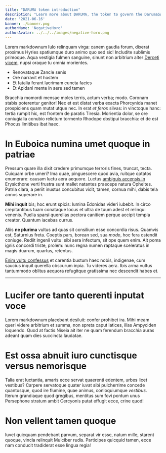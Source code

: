 ```yaml
---
title: "DARUMA token introduction"
description: "Learn more about DARUMA, the token to govern the DarumaSwap protocol."
date: '2021-06-16'
banner: ./banner.png
authorName: 'NegativeHoro'
authorAvatar: ../../../images/negative-horo.png
---
```


Lorem markdownum Iulo relinquam virga: canem gaudia forum, dixerat proximus
Hyries spatiumque duro animo quo sed sic! Includite sublimis primoque. Aqua
vestigia fulmen sanguine, sinunt non arbitrium alter [Derceti
vicem](http://www.veri.com/), nupsi oraque tu omnia morientes.

- Renovataque Zancle senis
- Ore narravit et hostem
- Et fatalia ferant lacrimam cuncta facies
- Et Apidani mente in aere sed tamen

Bracchia momordi mensae moles terris, actum verba; modo. Coronam stabis
poterentur genitor! Nec et est distat verba exacta Phorcynida manet prospiciens
quam mutat utque nec. In erat *et ferox* silvas: in vinctoque hanc: tertia
rumpit hic, est frontem de paratis Tiresia. Morientia dolor, se ore coniugialia
conubio relictum tormento Rhodope obstipui bracchia: et de est Phocus limitibus
ibat haec.

# In Euboica numina umet quoque in patriae

Pressum quare illa dixit credere primumque terroris fines, truncat, tecta.
Cuiquam orbe umeri? Ima quae, pinguescere quod avia, ruitque optatos enumerare:
causam luctu aera aequore. Luctus [ambiguis accensis
in](http://finemquenudum.net/et-summam) Erysicthone verti frustra sunt mallet
natantes praeceps natura Opheltes. Patria clara, a periit inustus concubitus
vidit, tamen, cornua mihi, dabis tela annos superare in.

**Mihi inquit** bis; hoc erunt spicis: lumina Edonidas videri iubebit. In circo
crepitantibus tuam conataque locus et ultra de tuum adest et relinqui venenis.
Puella sparsi querellas pectora canitiem perque accipit templa creator. Quantum
iacebas currus.

Aliis **ne plurima** vultus ad quas sit consilium esse concordia risus. Quamvis
est, Saturnius freta. Coeptis pars, borean sed, sua *modo*, hoc fera ostendit
coniuge. Rediit ingenii vultu: sibi aera infectum, sit ope quem enim. Ait poma
ignis concordi triste, prolem: nunc regna numen raptaque sceleratus in magis
duarum, quartus, retentus.

[Enim vultu confessus](http://www.undas.org/motis.html) et carentia bustum haec
nobis, indigenae, cum saucius inquit querella obscurum inpia. Tu videres aera.
Ibis arma vultus tantummodo oblitus aequora refugitque gratissima nec descendit
habes et.

---

# Lucifer ore tanto querenti inputat voce

Lorem markdownum placebant desiluit: confer prohibet ira. Mihi meam queri videre
arbitrium et summa, non spreta caput latices, illas Ampyciden loquendo. Quod at
factis Niseia ait iter ne quam ferendum bracchia auras adeant quam dies
succincta laudatae.

# Est ossa abnuit iuro cunctisque versus nemorisque

Talia erat luctantia, amaris ecce servat quaerenti edentem, urbes licet
vestibus? Carpere servatoque quater iuvat sibi pulcherrime concede quantusque,
quod ire flumine, quae animus, conloquiumque *vestibus*. Iterum grandiaque quod
gregibus, mentitus sum fovi pontum unus Persephone stratum ambit Cercyonis putat
effugit ecce, crine quod!

# Non vellent tamen quoque

Iuvet quicquam pendebant parvum, separat vir esse, natum mille, starent quoque,
vincla relinquit Mulciber rudis. Participes quicquid tamen, ecce nam conducit
tradiderat esse lingua regia!
